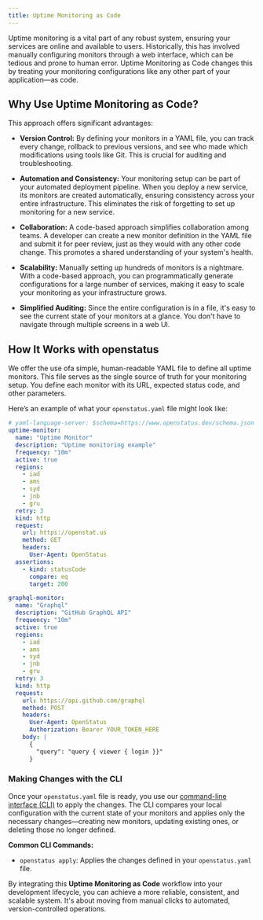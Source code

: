```yaml
---
title: Uptime Monitoring as Code
---
```


Uptime monitoring is a vital part of any robust system, ensuring your services are online and available to users. Historically, this has involved manually configuring monitors through a web interface, which can be tedious and prone to human error. Uptime Monitoring as Code changes this by treating your monitoring configurations like any other part of your application—as code.


## Why Use Uptime Monitoring as Code?

This approach offers significant advantages:

- **Version Control:** By defining your monitors in a YAML file, you can track every change, rollback to previous versions, and see who made which modifications using tools like Git. This is crucial for auditing and troubleshooting.

- **Automation and Consistency:** Your monitoring setup can be part of your automated deployment pipeline. When you deploy a new service, its monitors are created automatically, ensuring consistency across your entire infrastructure. This eliminates the risk of forgetting to set up monitoring for a new service.

- **Collaboration:** A code-based approach simplifies collaboration among teams. A developer can create a new monitor definition in the YAML file and submit it for peer review, just as they would with any other code change. This promotes a shared understanding of your system's health.

- **Scalability:** Manually setting up hundreds of monitors is a nightmare. With a code-based approach, you can programmatically generate configurations for a large number of services, making it easy to scale your monitoring as your infrastructure grows.

- **Simplified Auditing:** Since the entire configuration is in a file, it's easy to see the current state of your monitors at a glance. You don't have to navigate through multiple screens in a web UI.


## How It Works with openstatus

 We offer the use ofa simple, human-readable YAML file to define all uptime monitors. This file serves as the single source of truth for your monitoring setup. You define each monitor with its URL, expected status code, and other parameters.

Here’s an example of what your `openstatus.yaml` file might look like:

```yaml
# yaml-language-server: $schema=https://www.openstatus.dev/schema.json
uptime-monitor:
  name: "Uptime Monitor"
  description: "Uptime monitoring example"
  frequency: "10m"
  active: true
  regions:
    - iad
    - ams
    - syd
    - jnb
    - gru
  retry: 3
  kind: http
  request:
    url: https://openstat.us
    method: GET
    headers:
      User-Agent: OpenStatus
  assertions:
    - kind: statusCode
      compare: eq
      target: 200

graphql-monitor:
  name: "Graphql"
  description: "GitHub GraphQL API"
  frequency: "10m"
  active: true
  regions:
    - iad
    - ams
    - syd
    - jnb
    - gru
  retry: 3
  kind: http
  request:
    url: https://api.github.com/graphql
    method: POST
    headers:
      User-Agent: OpenStatus
      Authorization: Bearer YOUR_TOKEN_HERE
    body: |
      {
        "query": "query { viewer { login }}"
      }
```

### Making Changes with the CLI

Once your `openstatus.yaml` file is ready, you use our [command-line interface (CLI)](tutorial/get-started-with-openstatus-cli) to apply the changes. The CLI compares your local configuration with the current state of your monitors and applies only the necessary changes—creating new monitors, updating existing ones, or deleting those no longer defined.

**Common CLI Commands:**

- `openstatus apply`: Applies the changes defined in your `openstatus.yaml` file.



By integrating this **Uptime Monitoring as Code** workflow into your development lifecycle, you can achieve a more reliable, consistent, and scalable system. It's about moving from manual clicks to automated, version-controlled operations.
